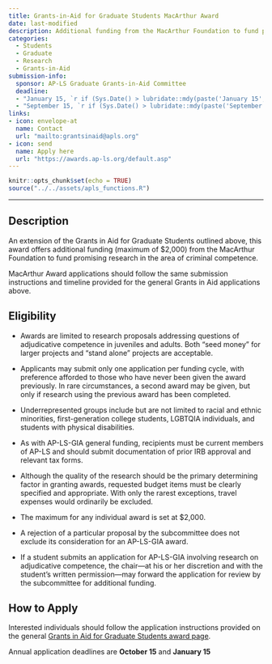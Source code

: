 ```yaml
---
title: Grants-in-Aid for Graduate Students MacArthur Award
date: last-modified
description: Additional funding from the MacArthur Foundation to fund promising research in the area of criminal competence.
categories: 
  - Students
  - Graduate 
  - Research
  - Grants-in-Aid
submission-info:
  sponsor: AP-LS Graduate Grants-in-Aid Committee
  deadline: 
  - "January 15, `r if (Sys.Date() > lubridate::mdy(paste('January 15', lubridate::year(Sys.Date())))) lubridate::year(Sys.Date()) + 1 else lubridate::year(Sys.Date())`"
  - "September 15, `r if (Sys.Date() > lubridate::mdy(paste('September 15', lubridate::year(Sys.Date())))) lubridate::year(Sys.Date()) + 1 else lubridate::year(Sys.Date())`"
links:
- icon: envelope-at
  name: Contact
  url: "mailto:grantsinaid@apls.org"
- icon: send
  name: Apply here
  url: "https://awards.ap-ls.org/default.asp"
---
```


```r
knitr::opts_chunk$set(echo = TRUE)
source("../../assets/apls_functions.R")
```
<hr>

:::{.panel-tabset}
## Description
An extension of the Grants in Aid for Graduate Students outlined above, this award offers additional funding (maximum of $2,000) from the MacArthur Foundation to fund promising research in the area of criminal competence. 

MacArthur Award applications should follow the same submission instructions and timeline provided for the general Grants in Aid applications above.

## Eligibility
-   Awards are limited to research proposals addressing questions of adjudicative competence in juveniles and adults. Both "seed money" for larger projects and "stand alone" projects are acceptable.

-   Applicants may submit only one application per funding cycle, with preference afforded to those who have never been given the award previously. In rare circumstances, a second award may be given, but only if research using the previous award has been completed.

-   Underrepresented groups include but are not limited to racial and ethnic minorities, first-generation college students, LGBTQIA individuals, and students with physical disabilities. 
      
-   As with AP-LS-GIA general funding, recipients must be current members of AP-LS and should submit documentation of prior IRB approval and relevant tax forms. 

-   Although the quality of the research should be the primary determining factor in granting awards, requested budget items must be clearly specified and appropriate. With only the rarest exceptions, travel expenses would ordinarily be excluded. 
      
-   The maximum for any individual award is set at $2,000. 
-   A rejection of a particular proposal by the subcommittee does not exclude its consideration for an AP-LS-GIA award.
      
-   If a student submits an application for AP-LS-GIA involving research on adjudicative competence, the chair—at his or her discretion and with the student's written permission—may forward the application for review by the subcommittee for additional funding.

## How to Apply

Interested individuals should follow the application instructions provided on the general [Grants in Aid for Graduate Students award page]("../GRADgrantinaid.qmd").


Annual application deadlines are **October 15** and **January 15**
:::